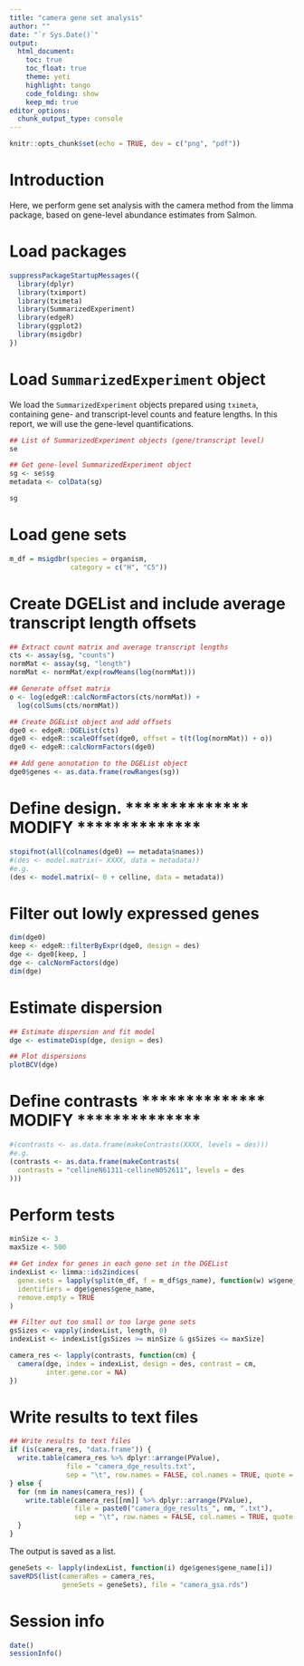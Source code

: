 ```yaml
---
title: "camera gene set analysis"
author: ""
date: "`r Sys.Date()`"
output: 
  html_document:
    toc: true
    toc_float: true
    theme: yeti
    highlight: tango
    code_folding: show
    keep_md: true
editor_options: 
  chunk_output_type: console
---
```


```r
knitr::opts_chunk$set(echo = TRUE, dev = c("png", "pdf"))
```

# Introduction

Here, we perform gene set analysis with the camera method from the limma
package, based on gene-level abundance estimates from Salmon.

# Load packages

```r
suppressPackageStartupMessages({
  library(dplyr)
  library(tximport)
  library(tximeta)
  library(SummarizedExperiment)
  library(edgeR)
  library(ggplot2)
  library(msigdbr)
})
```

# Load `SummarizedExperiment` object

We load the `SummarizedExperiment` objects prepared using `tximeta`, containing
gene- and transcript-level counts and feature lengths. In this report, we will
use the gene-level quantifications.

```r
## List of SummarizedExperiment objects (gene/transcript level)
se

## Get gene-level SummarizedExperiment object
sg <- se$sg
metadata <- colData(sg)

sg
```

# Load gene sets

```r
m_df = msigdbr(species = organism,
               category = c("H", "C5"))
```


# Create DGEList and include average transcript length offsets

```r
## Extract count matrix and average transcript lengths
cts <- assay(sg, "counts")
normMat <- assay(sg, "length")
normMat <- normMat/exp(rowMeans(log(normMat)))

## Generate offset matrix
o <- log(edgeR::calcNormFactors(cts/normMat)) + 
  log(colSums(cts/normMat))

## Create DGEList object and add offsets
dge0 <- edgeR::DGEList(cts)
dge0 <- edgeR::scaleOffset(dge0, offset = t(t(log(normMat)) + o))
dge0 <- edgeR::calcNormFactors(dge0)

## Add gene annotation to the DGEList object
dge0$genes <- as.data.frame(rowRanges(sg))
```

# Define design. ************** MODIFY ************** 

```r
stopifnot(all(colnames(dge0) == metadata$names))
#(des <- model.matrix(~ XXXX, data = metadata))
#e.g.
(des <- model.matrix(~ 0 + celline, data = metadata))
```

# Filter out lowly expressed genes

```r
dim(dge0)
keep <- edgeR::filterByExpr(dge0, design = des)
dge <- dge0[keep, ]
dge <- calcNormFactors(dge)
dim(dge)
```

# Estimate dispersion

```r
## Estimate dispersion and fit model
dge <- estimateDisp(dge, design = des)

## Plot dispersions
plotBCV(dge)
```

# Define contrasts ************** MODIFY ************** 

```r
#(contrasts <- as.data.frame(makeContrasts(XXXX, levels = des)))
#e.g.
(contrasts <- as.data.frame(makeContrasts(
  contrasts = "cellineN61311-cellineN052611", levels = des
)))
```

# Perform tests

```r
minSize <- 3
maxSize <- 500

## Get index for genes in each gene set in the DGEList
indexList <- limma::ids2indices(
  gene.sets = lapply(split(m_df, f = m_df$gs_name), function(w) w$gene_symbol),
  identifiers = dge$genes$gene_name,
  remove.empty = TRUE
)

## Filter out too small or too large gene sets
gsSizes <- vapply(indexList, length, 0)
indexList <- indexList[gsSizes >= minSize & gsSizes <= maxSize]

camera_res <- lapply(contrasts, function(cm) {
  camera(dge, index = indexList, design = des, contrast = cm, 
         inter.gene.cor = NA)
})
```

# Write results to text files

```r
## Write results to text files
if (is(camera_res, "data.frame")) {
  write.table(camera_res %>% dplyr::arrange(PValue), 
              file = "camera_dge_results.txt", 
              sep = "\t", row.names = FALSE, col.names = TRUE, quote = FALSE)
} else {
  for (nm in names(camera_res)) {
    write.table(camera_res[[nm]] %>% dplyr::arrange(PValue), 
                file = paste0("camera_dge_results_", nm, ".txt"), 
                sep = "\t", row.names = FALSE, col.names = TRUE, quote = FALSE)
  }
}
```

The output is saved as a list.

```r
geneSets <- lapply(indexList, function(i) dge$genes$gene_name[i])
saveRDS(list(cameraRes = camera_res,
             geneSets = geneSets), file = "camera_gsa.rds")
```

# Session info

```r
date()
sessionInfo()
```

